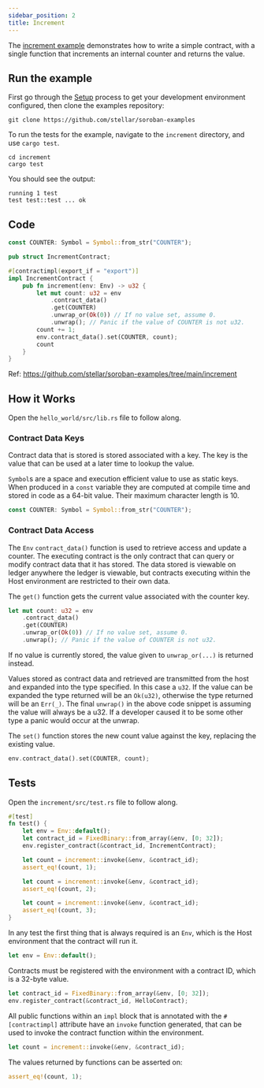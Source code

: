 ```yaml
---
sidebar_position: 2
title: Increment
---
```


The [increment example] demonstrates how to write a simple contract, with a
single function that increments an internal counter and returns the value.

[increment example]: https://github.com/stellar/soroban-examples/tree/main/increment

## Run the example

First go through the [Setup] process to get your development environment
configured, then clone the examples repository:

[Setup]: ../getting-started/setup.mdx

```
git clone https://github.com/stellar/soroban-examples
```

To run the tests for the example, navigate to the `increment` directory, and use `cargo test`.

```
cd increment
cargo test
```

You should see the output:

```
running 1 test
test test::test ... ok
```

## Code

```rust title="increment/src/lib.rs"
const COUNTER: Symbol = Symbol::from_str("COUNTER");

pub struct IncrementContract;

#[contractimpl(export_if = "export")]
impl IncrementContract {
    pub fn increment(env: Env) -> u32 {
        let mut count: u32 = env
            .contract_data()
            .get(COUNTER)
            .unwrap_or(Ok(0)) // If no value set, assume 0.
            .unwrap(); // Panic if the value of COUNTER is not u32.
        count += 1;
        env.contract_data().set(COUNTER, count);
        count
    }
}
```
Ref: https://github.com/stellar/soroban-examples/tree/main/increment

## How it Works

Open the `hello_world/src/lib.rs` file to follow along.

### Contract Data Keys

Contract data that is stored is stored associated with a key. The key is the
value that can be used at a later time to lookup the value.

`Symbol`s are a space and execution efficient value to use as static keys. When
produced in a `const` variable they are computed at compile time and stored in
code as a 64-bit value. Their maximum character length is 10.

```rust
const COUNTER: Symbol = Symbol::from_str("COUNTER");
```

### Contract Data Access

The `Env` `contract_data()` function is used to retrieve access and update a
counter. The executing contract is the only contract that can query or modify
contract data that it has stored. The data stored is viewable on ledger anywhere
the ledger is viewable, but contracts executing within the Host environment are
restricted to their own data.

The `get()` function gets the current value associated with the counter key.

```rust
let mut count: u32 = env
    .contract_data()
    .get(COUNTER)
    .unwrap_or(Ok(0)) // If no value set, assume 0.
    .unwrap(); // Panic if the value of COUNTER is not u32.
```

If no value is currently stored, the value given to `unwrap_or(...)` is returned
instead.

Values stored as contract data and retrieved are transmitted from the host and
expanded into the type specified. In this case a `u32`. If the value can be
expanded the type returned will be an `Ok(u32)`, otherwise the type returned
will be an `Err(_)`. The final `unwrap()` in the above code snippet is assuming
the value will always be a u32. If a developer caused it to be some other type a
panic would occur at the unwrap.

The `set()` function stores the new count value against the key, replacing the
existing value.

```rust
env.contract_data().set(COUNTER, count);
```

## Tests

Open the `increment/src/test.rs` file to follow along.

```rust title="increment/src/test.js"
#[test]
fn test() {
    let env = Env::default();
    let contract_id = FixedBinary::from_array(&env, [0; 32]);
    env.register_contract(&contract_id, IncrementContract);

    let count = increment::invoke(&env, &contract_id);
    assert_eq!(count, 1);

    let count = increment::invoke(&env, &contract_id);
    assert_eq!(count, 2);

    let count = increment::invoke(&env, &contract_id);
    assert_eq!(count, 3);
}
```

In any test the first thing that is always required is an `Env`, which is the
Host environment that the contract will run it.

```rust
let env = Env::default();
```

Contracts must be registered with the environment with a contract ID, which is a
32-byte value.

```rust
let contract_id = FixedBinary::from_array(&env, [0; 32]);
env.register_contract(&contract_id, HelloContract);
```

All public functions within an `impl` block that is annotated with the
`#[contractimpl]` attribute have an `invoke` function generated, that can be
used to invoke the contract function within the environment.

```rust
let count = increment::invoke(&env, &contract_id);
```

The values returned by functions can be asserted on:
```rust
assert_eq!(count, 1);
```
